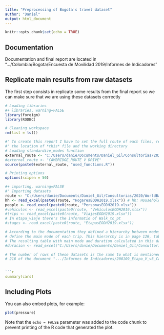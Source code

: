 ```yaml
---
title: "Preprocessing of Bogota's travel dataset"
author: "Daniel"
output: html_document
---
```


```r
knitr::opts_chunk$set(echo = TRUE)
```

## Documentation
Documentation and final report are located in ".../Colombia/Bogota/Encuesta de Movilidad 2019/Informes de Indicadores"

## Replicate main results from raw datasets
The first step consists in replicate some results from the final report so we can make sure that we are using these datasets correctly

```r
# Loading libraries
#+ libraries, warning=FALSE
library(foreign) 
library(RODBC)

# Cleaning workspace
rm(list = ls())

#' To create this report I have to set the full route of each files, regardless
#' the location of *this* file and the working directory
# Loading standardize_modes function
external_route <- "C:/Users/danie/Documents/Daniel_Gil/Consultorias/2020/WorldBank/ITHIM-R/code/producing_trips_rd/"
#external_route <- "CAMBRIDGE_ROUTE V DRIVE"
source(paste0(external_route, "used_functions.R"))

# Printing options
options(scipen = 50)

#+ importing, warning=FALSE
#' Importing datasets
route <- "C:/Users/danie/Documents/Daniel_Gil/Consultorias/2020/WorldBank/Data/Colombia/Bogota/Encuesta de Movilidad 2019/BD EODH2019 FINAL v14022020/Archivos XLSX/"
hh <- read_excel(paste0(route, "HogaresEODH2019.xlsx")) # hh: Households
people <- read_excel(paste0(route, "PersonasEODH2019.xlsx"))
#vehiculos <- read_excel(paste0(route, "VehículosEODH2019.xlsx"))
#trips <- read_excel(paste0(route, "ViajesEODH2019.xlsx"))
# In etapa_viaje there's the informatio of Walk_to_pt
#stages <- read_excel(paste0(route, "EtapasEODH2019.xlsx"))

# According to the documentation they defined a hierarchy between modes to
# define the main mode of each trip. This hierarchy is in page 126, table 4.4
# The resulting table with main mode and duration calculated in this dataset:
#duracion <- read_excel("C:/Users/danie/Documents/Daniel_Gil/Consultorias/2020/WorldBank/Data/Colombia/Bogota/Encuesta de Movilidad 2019/BD EODH2019 FINAL v14022020/Archivos XLSX/Aux_DuraciónEODH2019.xlsx")

# The number of rows of these datasets is the same to what is mentioned in page
# 210 of the document ".../Informes de Indicadores/200109_Etapa_V_v3_Caracterización de la Movilidad.pdf"


```r
summary(cars)
```

## Including Plots

You can also embed plots, for example:

```r
plot(pressure)
```

Note that the `echo = FALSE` parameter was added to the code chunk to prevent printing of the R code that generated the plot.
